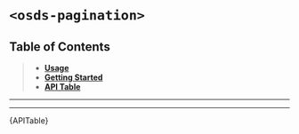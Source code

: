 
<Meta title="UI Components/Pagination [molecule]/Web Component" />

# `<osds-pagination>`

## Table of Contents

> - **[Usage](#usage)**
> - **[Getting Started](#getting-started)**
> - **[API Table](#api-table)**

<hr />
<Usage />
<hr />
<div id="api-table">
  <Description>{APITable}</Description>
</div>
